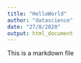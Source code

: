```yaml
---
title: "HelloWorld"
author: "datascience"
date: "27/8/2020"
output: html_document
---
```




 This is a markdown file